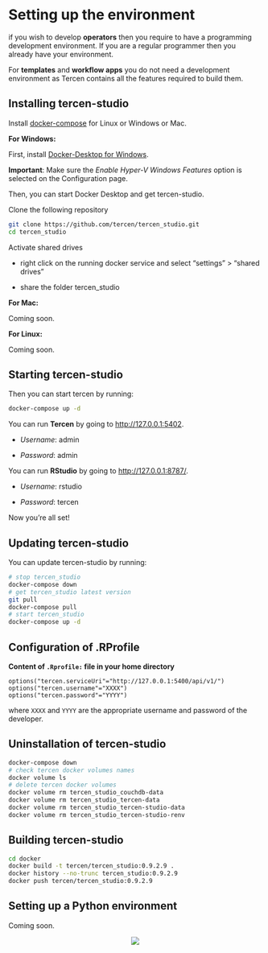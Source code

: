 # Setting up the environment

if you wish to develop __operators__ then you require to have a programming development environment.
If you are a regular programmer then you already have your environment.

For __templates__ and __workflow apps__ you do not need a development environment as Tercen contains all the features required to build them.

## Installing tercen-studio {-}

Install [docker-compose](https://docs.docker.com/compose/install/) for Linux or Windows or Mac. 

**For Windows:**

First, install [Docker-Desktop for Windows](https://docs.docker.com/docker-for-windows/install/).

**Important**: Make sure the _Enable Hyper-V Windows Features_ option is selected on the Configuration page.

Then, you can start Docker Desktop and get tercen-studio.

Clone the following repository
```bash
git clone https://github.com/tercen/tercen_studio.git
cd tercen_studio
```

Activate shared drives

* right click on the running docker service and select "settings" > "shared drives"

* share the folder tercen_studio 


**For Mac:**

Coming soon.

**For Linux:**

Coming soon.

## Starting tercen-studio {-}

Then you can start tercen by running:

```bash
docker-compose up -d
```

You can run **Tercen** by going to [http://127.0.0.1:5402](http://127.0.0.1:5402).

* _Username_: admin

* _Password_: admin

You can run **RStudio** by going to  [http://127.0.0.1:8787/](http://127.0.0.1:8787/).
 
* _Username_: rstudio

* _Password_: tercen

Now you're all set!

## Updating tercen-studio {-}

You can update tercen-studio by running:

```bash
# stop tercen_studio
docker-compose down        
# get tercen_studio latest version           
git pull
docker-compose pull
# start tercen_studio
docker-compose up -d
```

## Configuration of .RProfile {-}

__Content of `.Rprofile:` file in your home directory__ 
```
options("tercen.serviceUri"="http://127.0.0.1:5400/api/v1/")
options("tercen.username"="XXXX")
options("tercen.password"="YYYY")
```
where `XXXX` and `YYYY` are the appropriate username and password of the developer.


## Uninstallation of tercen-studio {-}

```bash
docker-compose down
# check tercen docker volumes names
docker volume ls
# delete tercen docker volumes
docker volume rm tercen_studio_couchdb-data
docker volume rm tercen_studio_tercen-data
docker volume rm tercen_studio_tercen-studio-data
docker volume rm tercen_studio_tercen-studio-renv
```

## Building tercen-studio {-}

```bash
cd docker
docker build -t tercen/tercen_studio:0.9.2.9 .
docker history --no-trunc tercen_studio:0.9.2.9
docker push tercen/tercen_studio:0.9.2.9
```

## Setting up a Python environment {-}

Coming soon.

<center>![](images/goldfish.png)</center>